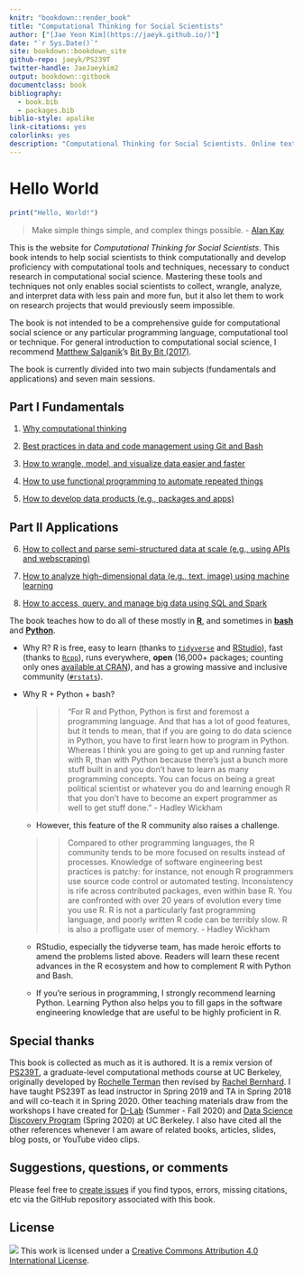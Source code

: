 ```yaml
--- 
knitr: "bookdown::render_book"
title: "Computational Thinking for Social Scientists"
author: ["[Jae Yeon Kim](https://jaeyk.github.io/)"]
date: "`r Sys.Date()`"
site: bookdown::bookdown_site
github-repo: jaeyk/PS239T
twitter-handle: JaeJaeykim2
output: bookdown::gitbook
documentclass: book
bibliography:
  - book.bib
  - packages.bib
biblio-style: apalike
link-citations: yes
colorlinks: yes 
description: "Computational Thinking for Social Scientists. Online textbook for Teaching Computational Tools and Techniques for Social Scientists."
---
```


# Hello World 

```r
print("Hello, World!")
```

> Make simple things simple, and complex things possible. - [Alan Kay](https://www.quora.com/What-is-the-story-behind-Alan-Kay-s-adage-Simple-things-should-be-simple-complex-things-should-be-possible)

This is the website for *Computational Thinking for Social Scientists*. This book intends to help social scientists to think computationally and develop proficiency with computational tools and techniques, necessary to conduct research in computational social science. Mastering these tools and techniques not only enables social scientists to collect, wrangle, analyze, and interpret data with less pain and more fun, but it also let them to work on research projects that would previously seem impossible.

The book is not intended to be a comprehensive guide for computational social science or any particular programming language, computational tool or technique. For general introduction to computational social science, I recommend [Matthew Salganik](http://www.princeton.edu/~mjs3/)'s [Bit By Bit (2017)](https://www.bitbybitbook.com/). 

The book is currently divided into two main subjects (fundamentals and applications) and seven main sessions.

## Part I Fundamentals

1. [Why computational thinking](#motivation)

2. [Best practices in data and code management using Git and Bash](#git_bash)

3. [How to wrangle, model, and visualize data easier and faster](#tidy_data) 

4. [How to use functional programming to automate repeated things](#functional_programming) 

5. [How to develop data products (e.g., packages and apps)](#products) 

## Part II Applications

6. [How to collect and parse semi-structured data at scale (e.g., using APIs and webscraping)](#semi_structured_data) 

7. [How to analyze high-dimensional data (e.g., text, image) using machine learning](#machine_learning) 

8. [How to access, query, and manage big data using SQL and Spark](#big_data) 

The book teaches how to do all of these mostly in [**R**](https://www.r-project.org/about.html), and sometimes in [**bash**](https://www.gnu.org/software/bash/) and [**Python**](https://www.python.org/about/).

  - Why R? R is free, easy to learn (thanks to [`tidyverse`](https://www.tidyverse.org/) and [RStudio](https://rstudio.com/)), fast (thanks to [`Rcpp`](https://cran.r-project.org/web/packages/Rcpp/index.html)), runs everywhere, **open** (16,000+ packages; counting only ones [available at CRAN](https://cran.r-project.org/web/packages/)), and has a growing massive and inclusive community ([`#rstats`](https://twitter.com/search?q=%23rstats&src=typed_query)).
  
  - Why R + Python + bash?

       >> "For R and Python, Python is first and foremost a programming language. And that has a lot of good features, but it tends to mean, that if you are going to do data science in Python, you have to first learn how to program in Python. Whereas I think you are going to get up and running faster with R, than with Python because there’s just a bunch more stuff built in and you don’t have to learn as many programming concepts. You can focus on being a great political scientist or whatever you do and learning enough R that you don’t have to become an expert programmer as well to get stuff done." - Hadley Wickham
  
      - However, this feature of the R community also raises a challenge. 
      
      >> Compared to other programming languages, the R community tends to be more focused on results instead of processes. Knowledge of software engineering best practices is patchy: for instance, not enough R programmers use source code control or automated testing. Inconsistency is rife across contributed packages, even within base R. You are confronted with over 20 years of evolution every time you use R. R is not a particularly fast programming language, and poorly written R code can be terribly slow. R is also a profligate user of memory. - Hadley Wickham
  
      - RStudio, especially the tidyverse team, has made heroic efforts to amend the problems listed above. Readers will learn these recent advances in the R ecosystem and how to complement R with Python and Bash.
      
      - If you're serious in programming, I strongly recommend learning Python. Learning Python also helps you to fill gaps in the software engineering knowledge that are useful to be highly proficient in R.
      
## Special thanks 

This book is collected as much as it is authored. It is a remix version of [PS239T](https://github.com/rochelleterman/PS239T), a graduate-level computational methods course at UC Berkeley, originally developed by [Rochelle Terman](http://rochelleterman.com/) then revised by [Rachel Bernhard](http://rachelbernhard.com/). I have taught PS239T as lead instructor in Spring 2019 and TA in Spring 2018 and will co-teach it in Spring 2020. Other teaching materials draw from the workshops I have created for [D-Lab](https://dlab.berkeley.edu/) (Summer - Fall 2020) and [Data Science Discovery Program](https://data.berkeley.edu/research/discovery-program-home) (Spring 2020) at UC Berkeley. I also have cited all the other references whenever I am aware of related books, articles, slides, blog posts, or YouTube video clips. 

## Suggestions, questions, or comments 

Please feel free to [create issues](https://github.com/jaeyk/PS239T/issues) if you find typos, errors, missing citations, etc via the GitHub repository associated with this book. 

## License 

![](https://i.creativecommons.org/l/by/4.0/88x31.png) This work is licensed under a [Creative Commons Attribution 4.0 International License](https://creativecommons.org/licenses/by/4.0/).

